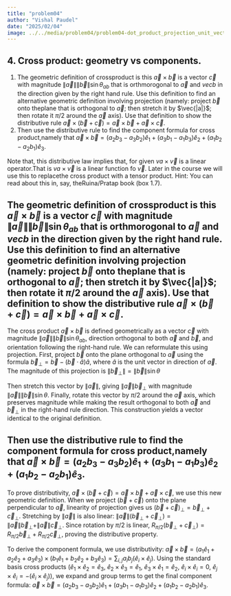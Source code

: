 ```yaml
---
title: "problem04"
author: "Vishal Paudel"
date: "2025/02/04"
image: ../../media/problem04/problem04-dot_product_projection_unit_vector.png
---
```


:::{.callout collapse=true}
# 4\. **Cross product: geometry vs components.**  

1. The geometric definition of crossproduct is this $\vec{a} \times \vec{b}$ is a vector $\vec{c}$ with magnitude $\|\vec{a}\|\|\vec{b}\|\sin\theta_{ab}$ that is orthmorogonal to $\vec{a}$ and $vec{b}$ in the direction given by the right hand rule. Use this definition to find an alternative geometric definition involving projection (namely: project $\vec{b}$ onto theplane that is orthogonal to $\vec{a}$; then stretch it by $\vec{|a|}$; then rotate it $\pi/2$ around the $\vec{a}$ axis). Use that definition to show the distributive rule $\vec{a} \times (\vec{b} + \vec{c}) = \vec{a} \times \vec{b} + \vec{a} \times \vec{c}$.  
2. Then use the distributive rule to find the component formula for cross product,namely that $\vec{a} \times \vec{b} = (a_2 b_3 − a_3 b_2)\hat{e}_1 + (a_3 b_1 − a_1 b_3) \hat{e}_2 + (a_1 b_2 − a_2 b_1)\hat{e}_3$.  

Note that, this distributive law implies that, for given $va \times \vec{v}$ is a linear operator.That is $va \times \vec{v}$ is a linear function fo $\vec{v}$. Later in the course we will use this to replacethe cross product with a tensor product. Hint: You can read about this in, say, theRuina/Pratap book (box 1.7).
:::

## The geometric definition of crossproduct is this $\vec{a} \times \vec{b}$ is a vector $\vec{c}$ with magnitude $\|\vec{a}\|\|\vec{b}\|\sin\theta_{ab}$ that is orthmorogonal to $\vec{a}$ and $vec{b}$ in the direction given by the right hand rule. Use this definition to find an alternative geometric definition involving projection (namely: project $\vec{b}$ onto theplane that is orthogonal to $\vec{a}$; then stretch it by $\vec{|a|}$; then rotate it $\pi/2$ around the $\vec{a}$ axis). Use that definition to show the distributive rule $\vec{a} \times (\vec{b} + \vec{c}) = \vec{a} \times \vec{b} + \vec{a} \times \vec{c}$.  

The cross product $\vec{a} \times \vec{b}$ is defined geometrically as a vector $\vec{c}$ with magnitude $\|\vec{a}\|\|\vec{b}\|\sin \theta_{ab}$, direction orthogonal to both $\vec{a}$ and $\vec{b}$, and orientation following the right-hand rule. We can reformulate this using projection. First, project $\vec{b}$ onto the plane orthogonal to $\vec{a}$ using the formula $\vec{b}_{\perp} = \vec{b} - (\vec{b}\cdot\hat{a})\hat{a}$, where $\hat{a}$ is the unit vector in direction of $\vec{a}$. The magnitude of this projection is $\|\vec{b}_{\perp}\| = \|\vec{b}\|\sin \theta$

Then stretch this vector by $\|\vec{a}\|$, giving $\|\vec{a}\|\vec{b}_{\perp}$ with magnitude $\|\vec{a}\|\|\vec{b}\|\sin \theta$. Finally, rotate this vector by $\pi/2$ around the $\vec{a}$ axis, which preserves magnitude while making the result orthogonal to both $\vec{a}$ and $\vec{b}_{\perp}$ in the right-hand rule direction. This construction yields a vector identical to the original definition.

## Then use the distributive rule to find the component formula for cross product,namely that $\vec{a} \times \vec{b} = (a_2 b_3 − a_3 b_2)\hat{e}_1 + (a_3 b_1 − a_1 b_3) \hat{e}_2 + (a_1 b_2 − a_2 b_1)\hat{e}_3$.  

To prove distributivity, $\vec{a} \times (\vec{b} + \vec{c}) = \vec{a} \times \vec{b} + \vec{a} \times \vec{c}$, we use this new geometric definition. When we project $(\vec{b} + \vec{c})$ onto the plane perpendicular to $\vec{a}$, linearity of projection gives us $(\vec{b} + \vec{c})_{\perp} = \vec{b}_{\perp} + \vec{c}_{\perp}$. Stretching by $\|\vec{a}\|$ is also linear: $\|\vec{a}\|(\vec{b}_{\perp} + \vec{c}_{\perp}) = \|\vec{a}\|\vec{b}_{\perp} + \|\vec{a}\|\vec{c}_{\perp}$. Since rotation by $\pi/2$ is linear, $R_{\pi/2}(\vec{b}_{\perp} + \vec{c}_{\perp}) = R_{\pi/2}\vec{b}_{\perp} + R_{\pi/2}\vec{c}_{\perp}$, proving the distributive property.

To derive the component formula, we use distributivity: $\vec{a} \times \vec{b} = (a_1\hat{e}_1 + a_2\hat{e}_2 + a_3\hat{e}_3) \times (b_1\hat{e}_1 + b_2\hat{e}_2 + b_3\hat{e}_3) = \sum_{i,j} a_ib_j(\hat{e}_i \times \hat{e}_j)$. Using the standard basis cross products ($\hat{e}_1 \times \hat{e}_2 = \hat{e}_3$, $\hat{e}_2 \times \hat{e}_3 = \hat{e}_1$, $\hat{e}_3 \times \hat{e}_1 = \hat{e}_2$, $\hat{e}_i \times \hat{e}_i = 0$, $\hat{e}_j \times \hat{e}_i = -(\hat{e}_i \times \hat{e}_j)$), we expand and group terms to get the final component formula: $\vec{a} \times \vec{b} = (a_2b_3 - a_3b_2)\hat{e}_1 + (a_3b_1 - a_1b_3)\hat{e}_2 + (a_1b_2 - a_2b_1)\hat{e}_3$.
